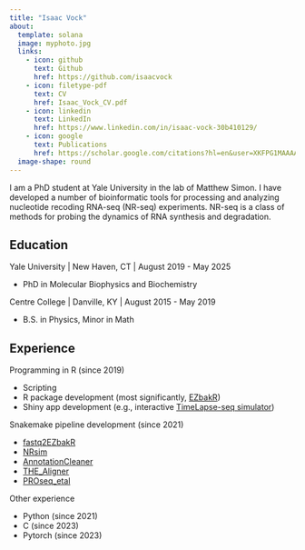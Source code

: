 ```yaml
---
title: "Isaac Vock"
about:
  template: solana
  image: myphoto.jpg
  links:
    - icon: github
      text: Github
      href: https://github.com/isaacvock
    - icon: filetype-pdf
      text: CV
      href: Isaac_Vock_CV.pdf
    - icon: linkedin
      text: LinkedIn
      href: https://www.linkedin.com/in/isaac-vock-30b410129/
    - icon: google
      text: Publications
      href: https://scholar.google.com/citations?hl=en&user=XKFPG1MAAAAJ&view_op=list_works&gmla=AC6lMd_03530ox08mQjOPJmAUeQzKSVF2eCn5Mf2qNXazMsZ4qYldwO0I15IZDgWRKg2ARBsnsUp_vGz3LLbMYoA
  image-shape: round
---
```


I am a PhD student at Yale University in the lab of Matthew Simon. I have developed a number of bioinformatic tools for processing and analyzing nucleotide recoding RNA-seq (NR-seq) experiments. NR-seq is a class of methods for probing the dynamics of RNA synthesis and degradation. 

## Education

Yale University | New Haven, CT | August 2019 - May 2025

- PhD in Molecular Biophysics and Biochemistry

Centre College | Danville, KY | August 2015 - May 2019

- B.S. in Physics, Minor in Math

## Experience

Programming in R (since 2019)

  - Scripting
  - R package development (most significantly, [EZbakR](https://github.com/isaacvock/EZbakR))
  - Shiny app development (e.g., interactive [TimeLapse-seq simulator](https://isaacvock.shinyapps.io/tl_sim/))
  
Snakemake pipeline development (since 2021)

  - [fastq2EZbakR](https://github.com/isaacvock/fastq2EZbakR)
  - [NRsim](https://github.com/isaacvock/NRsim)
  - [AnnotationCleaner](https://github.com/isaacvock/AnnotationCleaner)
  - [THE_Aligner](https://github.com/isaacvock/THE_Aligner)
  - [PROseq_etal](https://github.com/isaacvock/PROseq_etal)
  
Other experience

  - Python (since 2021)
  - C (since 2023)
  - Pytorch (since 2023)

